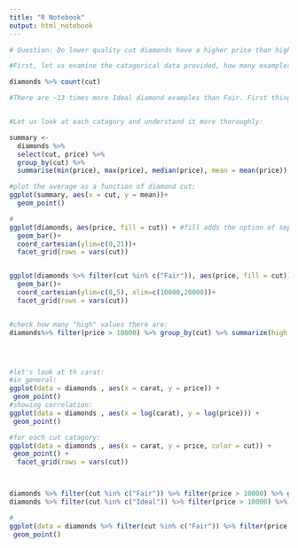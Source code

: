 ```yaml
---
title: "R Notebook"
output: html_notebook
---
```


```r
# Question: Do lower quality cut diamonds have a higher price than higher quality diamonds?

#First, let us examine the catagorical data provided, how many examples from each catagory do we have?

diamonds %>% count(cut)

#There are ~13 times more Ideal diamond examples than Fair. First thing to note: the data is imbalanced. 


#Let us look at each catagory and understand it more thoroughly:

summary <-
  diamonds %>% 
  select(cut, price) %>% 
  group_by(cut) %>% 
  summarise(min(price), max(price), median(price), mean = mean(price))

#plot the average as a function of diamond cut:
ggplot(summary, aes(x = cut, y = mean))+
  geom_point()

#
ggplot(diamonds, aes(price, fill = cut)) + #fill adds the option of seperating the data in the bars by catagory
  geom_bar()+
  coord_cartesian(ylim=c(0,21))+
  facet_grid(rows = vars(cut))


ggplot(diamonds %>% filter(cut %in% c("Fair")), aes(price, fill = cut)) + #fill adds the option of seperating the data in the bars by catagory
  geom_bar()+
  coord_cartesian(ylim=c(0,5), xlim=c(10000,20000))+
  facet_grid(rows = vars(cut))


#check how many "high" values there are:
diamonds%>% filter(price > 10000) %>% group_by(cut) %>% summarize(high = n()) %>% left_join(diamonds %>% count(cut)) %>% mutate(high_precent = high/n)




#let's look at th carat:
#in general:
ggplot(data = diamonds , aes(x = carat, y = price)) +
 geom_point()
#showing correlation:
ggplot(data = diamonds , aes(x = log(carat), y = log(price))) +
 geom_point()

#for each cut catagory:
ggplot(data = diamonds , aes(x = carat, y = price, color = cut)) +
 geom_point() + 
  facet_grid(rows = vars(cut))



diamonds %>% filter(cut %in% c("Fair")) %>% filter(price > 10000) %>% group_by(cut) %>% summarize(mean(carat),median(carat))
diamonds %>% filter(cut %in% c("Ideal")) %>% filter(price > 10000) %>% group_by(cut) %>% summarize(mean(carat),median(carat))

#
ggplot(data = diamonds %>% filter(cut %in% c("Fair")) %>% filter(price > 10000) , aes(x = carat, y = price)) +
 geom_point()


 


```


